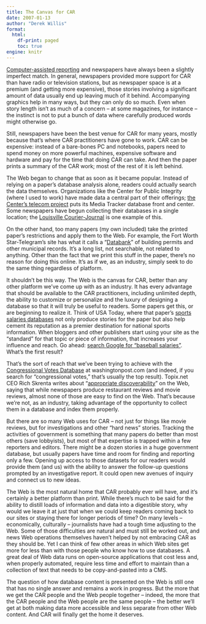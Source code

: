 ```yaml
---
title: The Canvas for CAR
date: 2007-01-13
author: "Derek Willis"
format:
  html:
    df-print: paged
    toc: true
engine: knitr
---
```


[Computer-assisted reporting](http://en.wikipedia.org/wiki/Computer-assisted_reporting) and newspapers have always been a slightly imperfect match. In general, newspapers provided more support for CAR than have radio or television stations, but as newspaper space is at a premium (and getting more expensive), those stories involving a significant amount of data usually end up leaving much of it behind. Accompanying graphics help in many ways, but they can only do so much. Even when story length isn't as much of a concern – at some magazines, for instance – the instinct is not to put a bunch of data where carefully produced words might otherwise go.

Still, newspapers have been the best venue for CAR for many years, mostly because that's where CAR practitioners have gone to work. CAR can be expensive: instead of a bare-bones PC and notebooks, papers need to spend money on more powerful machines, expensive software and hardware and pay for the time that doing CAR can take. And then the paper prints a summary of the CAR work; most of the rest of it is left behind.

The Web began to change that as soon as it became popular. Instead of relying on a paper's database analysis alone, readers could actually search the data themselves. Organizations like the Center for Public Integrity (where I used to work) have made data a central part of their offerings; [the Center's telecom project](http://www.publicintegrity.org/telecom/) puts its Media Tracker database front and center. Some newspapers have begun collecting their databases in a single location; the [Louisville Courier-Journal](http://courier-journal.com/apps/pbcs.dll/artikkel?NoCache=1&Dato=99999999&Kategori=NEWS01&Lopenr=61115041&Ref=AR) is one example of this.

On the other hand, too many papers (my own included) take the printed paper's restrictions and apply them to the Web. For example, the Fort Worth Star-Telegram's site has what it calls a "[Databank](http://www.dfw.com/mld/dfw/16262910.htm)" of building permits and other municipal records. It's a long list, not searchable, not related to anything. Other than the fact that we print this stuff in the paper, there's no reason for doing this online. It's as if we, as an industry, simply seek to do the same thing regardless of platform.

It shouldn't be this way. The Web is the canvas for CAR, better than any other platform we've come up with as an industry. It has every advantage that should be available to the CAR practitioners, including unlimited depth, the ability to customize or personalize and the luxury of designing a database so that it will truly be useful to readers. Some papers get this, or are beginning to realize it. Think of USA Today, where that paper's [sports salaries databases](http://www.usatoday.com/sports/salaries/index.htm) not only produce stories for the paper but also help cement its reputation as a premier destination for national sports information. When bloggers and other publishers start using your site as the "standard" for that topic or piece of information, that increases your influence and reach. Go ahead: [search Google for "baseball salaries"](http://www.google.com/search?q=baseball+salaries&ie=utf-8&oe=utf-8&rls=org.mozilla:en-US:official&client=firefox-a). What's the first result?

That's the sort of reach that we've been trying to achieve with the [Congressional Votes Database](http://projects.washingtonpost.com/congress/) at washingtonpost.com (and indeed, if you search for "congressional votes," that's usually the top result). Topix.net CEO Rich Skrenta writes about "[appropriate discoverability](http://www.skrenta.com/2007/01/appropriate_discoverability.html)" on the Web, saying that while newspapers produce restaurant reviews and movie reviews, almost none of those are easy to find on the Web. That's because we're not, as an industry, taking advantage of the opportunity to collect them in a database and index them properly.

But there are so many Web uses for CAR – not just for things like movie reviews, but for investigations and other "hard news" stories. Tracking the activities of government is something that many papers do better than most others (save lobbyists), but most of that expertise is trapped within a few reporters and editors. There might be a dozen stories in a huge government database, but usually papers have time and room for finding and reporting only a few. Opening up access to those datasets for our readers would provide them (and us) with the ability to answer the follow-up questions prompted by an investigative report. It could open new avenues of inquiry and connect us to new ideas.

The Web is the most natural home that CAR probably ever will have, and it's certainly a better platform than print. While there's much to be said for the ability to distill loads of information and data into a digestible story, why would we leave it at just that when we could keep readers coming back to our sites or staying there for longer periods of time? On many levels – economically, culturally – journalists have had a tough time adjusting to the Web. Some of those difficulties are natural and must still be worked out, and news Web operations themselves haven't helped by not embracing CAR as they should be. Yet I can think of few other areas in which Web sites get more for less than with those people who know how to use databases. A great deal of Web data runs on open-source applications that cost less and, when properly automated, require less time and effort to maintain than a collection of text that needs to be copy-and-pasted into a CMS.

The question of how database content is presented on the Web is still one that has no single answer and remains a work in progress. But the more that we get the CAR people and the Web people together – indeed, the more that the CAR people and the Web people are the same people – the better we'll get at both making data more accessible and less separate from other Web content. And CAR will finally get the home it deserves.